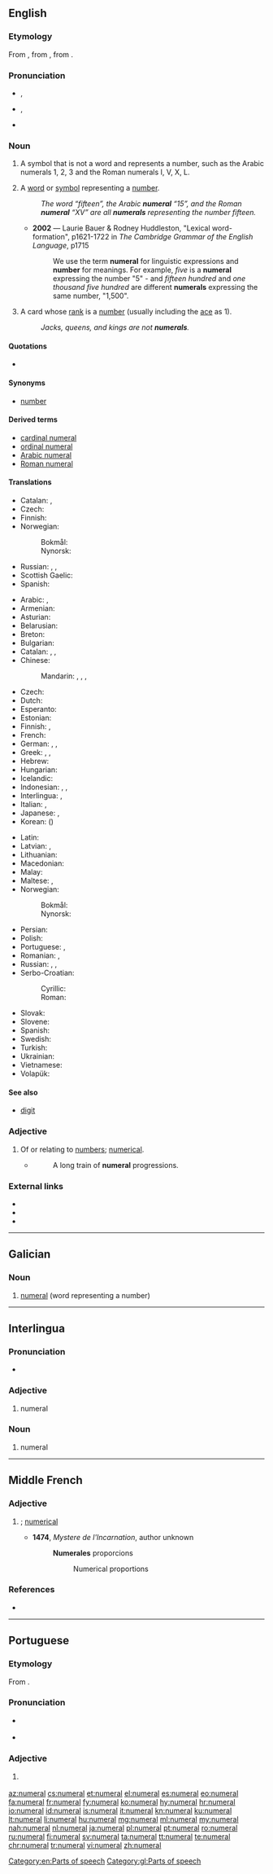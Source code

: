 {{also|numéral}}
==English==
{{wikipedia}}

===Etymology===
From {{etyl|frm|en}} {{term|numeral|lang=frm}}, from {{etyl|la|en}} {{m|la|numerālis||pertaining to a number}}, from {{term|numerus||a number|lang=la}}.

===Pronunciation===
* {{a|RP}} {{enPR|nyo͞o'mərəl}}, {{IPA|/ˈnjuːməɹəl/|lang=en}}
* {{a|US}} {{enPR|no͞o'mərəl}}, {{IPA|/ˈnumɝəl/|lang=en}}
* {{audio|en-us-numeral.ogg|Audio (US)|lang=en}}

===Noun===
{{en-noun}}

# A symbol that is not a word and represents a number, such as the Arabic numerals 1, 2, 3 and the Roman numerals I, V, X, L.
# {{context|linguistics|lang=en}} A [[word]] or [[symbol]] representing a [[number]].
#: ''The word “fifteen”, the Arabic '''numeral''' “15”, and the Roman '''numeral''' “XV” are all '''numerals''' representing the number fifteen.''
#* '''2002''' — Laurie Bauer & Rodney Huddleston, "Lexical word-formation", p1621-1722 in ''The Cambridge Grammar of the English Language'', p1715
#*: We use the term '''numeral''' for linguistic expressions and '''number''' for meanings. For example, ''five'' is a '''numeral''' expressing the number "5" - and ''fifteen hundred'' and ''one thousand five hundred'' are different '''numerals''' expressing the same number, "1,500".
# {{context|card games|lang=en}} A card whose [[rank]] is a [[number]] (usually including the [[ace]] as 1).
#: ''Jacks, queens, and kings are not '''numerals'''.''

====Quotations====
* {{seeCites}}

====Synonyms====
* {{sense|word or symbol representing a number}} [[number]]

====Derived terms====
* [[cardinal numeral]]
* [[ordinal numeral]]
* [[Arabic numeral]]
* [[Roman numeral]]

====Translations====
{{trans-top|non-word symbol that represents a number}}
* Catalan: {{t+|ca|número|m}}, {{t+|ca|xifra}}
* Czech: {{t+|cs|číslice|f}}
* Finnish: {{t+|fi|numero}}
* Norwegian:
*: Bokmål: {{t+|no|tall|n}}
*: Nynorsk: {{t+|no|tal|n}}
{{trans-mid}}
* Russian: {{t+|ru|цифра|f|tr=cífra}}, {{t+|ru|число|n|tr=čisló|sc=Cyrl}}, {{t+|ru|номер|m|tr=nómer|sc=Cyrl}}
* Scottish Gaelic: {{t|gd|figear|m}}
* Spanish: {{t+|es|número|m}}
{{trans-bottom}}

{{trans-top|word or symbol representing a number}}
* Arabic: {{t|ar|عدد|m|tr=ʿádad}}, {{t|ar|رقم|m|tr=ráqam, raqm}}
* Armenian: {{t|hy|թվական|tr=t'vakan}}
* Asturian: {{t|ast|numberal}}
* Belarusian: {{t|be|лічэбнік|m|tr=ličébnik|sc=Cyrl}}
* Breton: {{t+|br|niver|m}}
* Bulgarian: {{t|bg|числително име|n|tr=čislítelno íme|sc=Cyrl}}
* Catalan: {{t+|ca|número|m}}, {{t+|ca|xifra|f}}, {{t|ca|numeral|m}}
* Chinese:
*: Mandarin: {{t+|cmn|數詞|sc=Hani}}, {{t+|cmn|数词|tr=shùcí|sc=Hani}}, {{t+|cmn|數字|sc=Hani}}, {{t+|cmn|数字|tr=shùzì|sc=Hani}}
* Czech: {{t+|cs|číslovka|f}}
* Dutch: {{t+|nl|telwoord|n}}
* Esperanto: {{t+|eo|numeralo}}
* Estonian: {{t|et|arvsõna}}
* Finnish: {{t+|fi|numero}} {{qualifier|symbol}}, {{t+|fi|numeraali}} {{qualifier|word}}
* French: {{t+|fr|chiffre|m}}
* German: {{t+|de|Zahl|f}}, {{t+|de|Ziffer|f}}, {{t+|de|Zahlwort|n}}
* Greek: {{t+|el|αριθμός|m|tr=arithmós}}, {{t+|el|νούμερο|n|tr=noúmero}}, {{t+|el|ψηφίο|n|tr=psephío}}
* Hebrew: {{t+|he|ספרה|f|tr=sifra|sc=Hebr}}
* Hungarian: {{t+|hu|számnév}}
* Icelandic: {{t+|is|töluorð|n}}
* Indonesian: {{t+check|id|angka}}, {{t+check|id|bilangan}} <!-- was [[bilang|bilangan]] -->, {{qualifier|used to differentiate}} {{t+check|id|nomer}}
* Interlingua: {{t|ia|numero}}, {{t|ia|numeral}}
* Italian: {{t+|it|numero|m}}, {{t+|it|cifra|f}}
* Japanese: {{t+|ja|数字|tr=すうじ, sūji|sc=Jpan}}, {{t+|ja|数詞|tr=すうし, sūshi|sc=Jpan}}
* Korean: {{t+|ko|숫자|sc=Kore}} ({{t+|ko|數字|sc=Kore}})
{{trans-mid}}
* Latin: {{t|la|nomen numerale}}
* Latvian: {{t|lv|skaitļa vārds}}, {{t|lv|numerālis|m}}
* Lithuanian: {{t+|lt|skaitvardis|m}}
* Macedonian: {{t+|mk|број|m|tr=broj|sc=Cyrl}}
* Malay: {{t+|ms|angka}}
* Maltese: {{t+|mt|numru}}, {{t|mt|ċifra}}
* Norwegian:
*: Bokmål: {{t+|no|tall|n}}
*: Nynorsk: {{t+|no|tal|n}}
* Persian: {{t+|fa|رقم|tr=raqam|sc=fa-Arab}}
* Polish: {{t+|pl|liczebnik|m}}
* Portuguese: {{t+|pt|número}}, {{t+|pt|numeral}}
* Romanian: {{t+|ro|număr|n}}, {{t+|ro|numeral|n}}
* Russian: {{t+|ru|числительное|tr=čislítelʹnoje}}, {{t+|ru|имя числительное|n|tr=ímja čislítelʹnoje}}, {{t+|ru|цифра|f|tr=cífra}}
* Serbo-Croatian:
*: Cyrillic: {{t|sh|број|m}}
*: Roman: {{t+|sh|broj|m}}
* Slovak: {{t|sk|číslovka|f}}
* Slovene: {{t|sl|številka}}
* Spanish: {{t|es|letra numeral|m}}
* Swedish: {{t+|sv|siffra|c}}
* Turkish: {{t+|tr|rakam}}
* Ukrainian: {{t+|uk|числівник|m|tr=čyslívnyk|sc=Cyrl}}
* Vietnamese: {{t|vi|chữ số}}
* Volapük: {{t+|vo|numavöd}}
{{trans-bottom}}

====See also====
* [[digit]]

===Adjective===
{{en-adj|-}}

# Of or relating to [[number]]s; [[numerical]].
#* {{w|John Locke}}
#*: A long train of '''numeral''' progressions.

===External links===
* {{R:Webster 1913}}
* {{R:Century 1911}}
* {{R:OneLook}}

[[Category:en:Parts of speech]]

----

==Galician==

===Noun===
{{gl-noun|m|numerais}}

# {{context|grammar|lang=gl}} [[#English|numeral]] (word representing a number)

[[Category:gl:Parts of speech]]

----

==Interlingua==

===Pronunciation===
* {{IPA|/numeˈral/|lang=ia}}

===Adjective===
{{head|ia|adjective}}

# numeral

===Noun===
{{head|ia|noun}}

# numeral

----

==Middle French==

===Adjective===
{{frm-adj|numerale|numeraux|numerales}}

# {{l|en|numeral}}; [[numerical]]
#* '''1474''', ''Mystere de l'Incarnation'', author unknown
#*: '''Numerales''' proporcions
#*:: Numerical proportions

===References===
* {{R:Godefroy|supplement=1}}

----

==Portuguese==

===Etymology===
From {{etyl|la|pt}} {{m|la|numerālis}}.

===Pronunciation===
* {{a|PT}} {{IPA|/nu.mɨ.ˈɾaɫ/|lang=pt}}
* {{hyphenation|nu|me|ral|lang=pt}}

===Adjective===
{{pt-adj|numera|l|comp=no}}

# {{context|linguistics|lang=pt}} {{l|en|numeral}}

[[az:numeral]]
[[cs:numeral]]
[[et:numeral]]
[[el:numeral]]
[[es:numeral]]
[[eo:numeral]]
[[fa:numeral]]
[[fr:numeral]]
[[fy:numeral]]
[[ko:numeral]]
[[hy:numeral]]
[[hr:numeral]]
[[io:numeral]]
[[id:numeral]]
[[is:numeral]]
[[it:numeral]]
[[kn:numeral]]
[[ku:numeral]]
[[lt:numeral]]
[[li:numeral]]
[[hu:numeral]]
[[mg:numeral]]
[[ml:numeral]]
[[my:numeral]]
[[nah:numeral]]
[[nl:numeral]]
[[ja:numeral]]
[[pl:numeral]]
[[pt:numeral]]
[[ro:numeral]]
[[ru:numeral]]
[[fi:numeral]]
[[sv:numeral]]
[[ta:numeral]]
[[tt:numeral]]
[[te:numeral]]
[[chr:numeral]]
[[tr:numeral]]
[[vi:numeral]]
[[zh:numeral]]